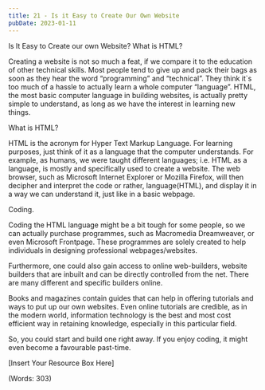 ```yaml
---
title: 21 - Is it Easy to Create Our Own Website
pubDate: 2023-01-11
---
```


Is It Easy to Create our own Website? What is HTML?


Creating a website is not so much a feat, if we compare it to the education of other technical skills. Most people tend to give up and pack their bags as soon as they hear the word “programming” and “technical”. They think it`s too much of a hassle to actually learn a whole computer “language”. HTML, the most basic computer language in building websites, is actually pretty simple to understand, as long as we have the interest in learning new things.


What is HTML?

HTML is the acronym for Hyper Text Markup Language. For learning purposes, just think of it as a language that the computer understands. For example, as humans, we were taught different languages; i.e. HTML as a language, is mostly and specifically used to create a website. The web browser, such as Microsoft Internet Explorer or Mozilla Firefox, will then decipher and interpret the code or rather, language(HTML), and display it in a way we can understand it, just like in a basic webpage.


Coding.

Coding the HTML language might be a bit tough for some people, so we can actually purchase programmes, such as Macromedia Dreamweaver, or even Microsoft Frontpage. These programmes are solely created to help individuals in designing professional webpages/websites. 

Furthermore, one could also gain access to online web-builders, website builders that are inbuilt and can be directly controlled from the net. There are many different and specific builders online.

Books and magazines contain guides that can help in offering tutorials and ways to put up our own websites. Even online tutorials are credible, as in the modern world, information technology is the best and most cost efficient way in retaining knowledge, especially in this particular field.

So, you could start and build one right away. If you enjoy coding, it might even become a favourable past-time.


[Insert Your Resource Box Here]

(Words: 303)